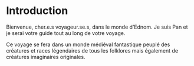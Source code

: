 # Introduction {.unnumbered}

Bienvenue, cher.e.s voyageur.se.s, dans le monde d'Ednom. Je suis Pan et je serai votre guide tout au long de votre voyage. 

Ce voyage se fera dans un monde médiéval fantastique peuplé des créatures et races légendaires de tous les folklores mais également de créatures imaginaires originales. 

